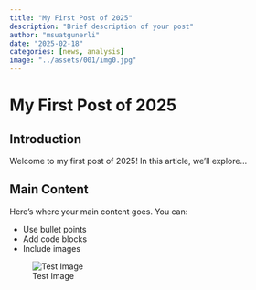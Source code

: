 ```yaml
---
title: "My First Post of 2025"
description: "Brief description of your post"
author: "msuatgunerli"
date: "2025-02-18"
categories: [news, analysis]
image: "../assets/001/img0.jpg"
---
```


# My First Post of 2025

## Introduction

Welcome to my first post of 2025! In this article, we'll explore...

## Main Content

Here's where your main content goes. You can:

- Use bullet points
- Add code blocks
- Include images

![Test Image](../assets/001/img0.jpg)
